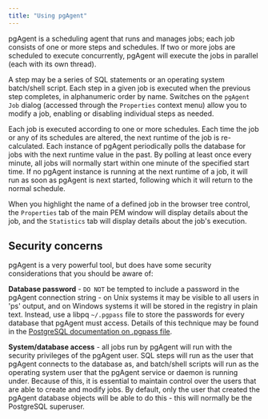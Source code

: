 ```yaml
---
title: "Using pgAgent"
---
```


<div id="using_pgagent" class="registered_link"></div>


pgAgent is a scheduling agent that runs and manages jobs; each job consists of one or more steps and schedules. If two or more jobs are scheduled to execute concurrently, pgAgent will execute the jobs in parallel (each with its own thread).

A step may be a series of SQL statements or an operating system batch/shell script. Each step in a given job is executed when the previous step completes, in alphanumeric order by name. Switches on the `pgAgent Job` dialog (accessed through the `Properties` context menu) allow you to modify a job, enabling or disabling individual steps as needed.

Each job is executed according to one or more schedules. Each time the job or any of its schedules are altered, the next runtime of the job is re-calculated. Each instance of pgAgent periodically polls the database for jobs with the next runtime value in the past. By polling at least once every minute, all jobs will normally start within one minute of the specified start time. If no pgAgent instance is running at the next runtime of a job, it will run as soon as pgAgent is next started, following which it will return to the normal schedule.

When you highlight the name of a defined job in the browser tree control, the `Properties` tab of the main PEM window will display details about the job, and the `Statistics` tab will display details about the job's execution.

## Security concerns

pgAgent is a very powerful tool, but does have some security considerations that you should be aware of:

**Database password** - `DO NOT` be tempted to include a password in the pgAgent connection string - on Unix systems it may be visible to all users in 'ps' output, and on Windows systems it will be stored in the registry in plain text. Instead, use a libpq `~/.pgpass` file to store the passwords for every database that pgAgent must access. Details of this technique may be found in the [PostgreSQL documentation on .pgpass file](http://www.postgresql.org/docs/current/static/libpq-pgpass.html).

**System/database access** - all jobs run by pgAgent will run with the security privileges of the pgAgent user. SQL steps will run as the user that pgAgent connects to the database as, and batch/shell scripts will run as the operating system user that the pgAgent service or daemon is running under. Because of this, it is essential to maintain control over the users that are able to create and modify jobs. By default, only the user that created the pgAgent database objects will be able to do this - this will normally be the PostgreSQL superuser.
